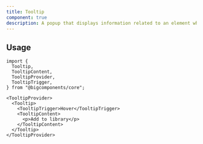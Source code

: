 ```yaml
---
title: Tooltip
component: true
description: A popup that displays information related to an element when the element receives keyboard focus or the mouse hovers over it.
---
```


<ComponentPreview name="tooltip-demo" />

## Usage

```tsx
import {
  Tooltip,
  TooltipContent,
  TooltipProvider,
  TooltipTrigger,
} from "@bigcomponents/core";
```

```tsx
<TooltipProvider>
  <Tooltip>
    <TooltipTrigger>Hover</TooltipTrigger>
    <TooltipContent>
      <p>Add to library</p>
    </TooltipContent>
  </Tooltip>
</TooltipProvider>
```
